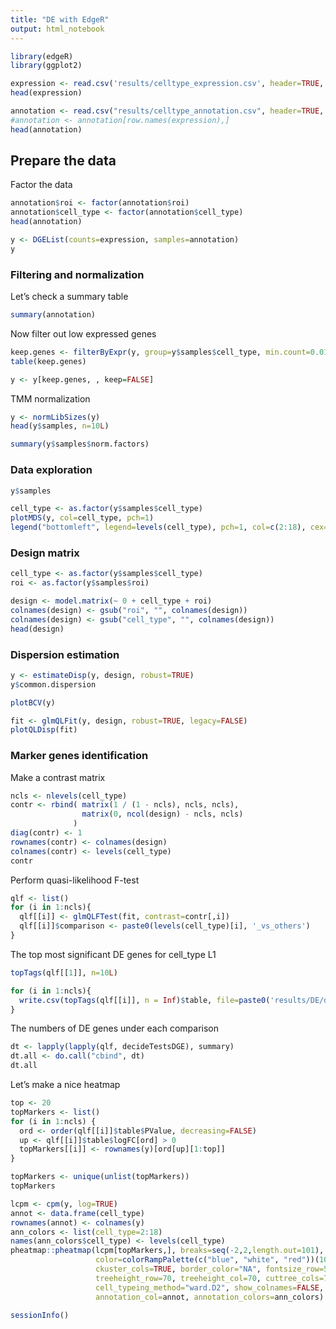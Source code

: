 ```yaml
---
title: "DE with EdgeR"
output: html_notebook
---
```


```r
library(edgeR)
library(ggplot2)
```

```r
expression <- read.csv('results/celltype_expression.csv', header=TRUE, row.names=1)
head(expression)
```

```r
annotation <- read.csv("results/celltype_annotation.csv", header=TRUE, row.names=1)
#annotation <- annotation[row.names(expression),]
head(annotation)
```

## Prepare the data

Factor the data

```r
annotation$roi <- factor(annotation$roi)
annotation$cell_type <- factor(annotation$cell_type)
head(annotation)
```

```r
y <- DGEList(counts=expression, samples=annotation)
y
```

### Filtering and normalization

Let's check a summary table

```r
summary(annotation)
```

Now filter out low expressed genes

```r
keep.genes <- filterByExpr(y, group=y$samples$cell_type, min.count=0.01, min.total.count=1)
table(keep.genes)
```

```r
y <- y[keep.genes, , keep=FALSE]
```

TMM normalization

```r
y <- normLibSizes(y)
head(y$samples, n=10L)
```

```r
summary(y$samples$norm.factors)
```

### Data exploration

```r
y$samples
```

```r
cell_type <- as.factor(y$samples$cell_type)
plotMDS(y, col=cell_type, pch=1)
legend("bottomleft", legend=levels(cell_type), pch=1, col=c(2:18), cex=0.8, ncol=2)
```

### Design matrix

```r
cell_type <- as.factor(y$samples$cell_type)
roi <- as.factor(y$samples$roi)

design <- model.matrix(~ 0 + cell_type + roi)
colnames(design) <- gsub("roi", "", colnames(design))
colnames(design) <- gsub("cell_type", "", colnames(design))
head(design)
```

### Dispersion estimation

```r
y <- estimateDisp(y, design, robust=TRUE)
y$common.dispersion
```

```r
plotBCV(y)
```

```r
fit <- glmQLFit(y, design, robust=TRUE, legacy=FALSE)
plotQLDisp(fit)
```

### Marker genes identification

Make a contrast matrix

```r
ncls <- nlevels(cell_type)
contr <- rbind( matrix(1 / (1 - ncls), ncls, ncls),
                matrix(0, ncol(design) - ncls, ncls)
              )
diag(contr) <- 1
rownames(contr) <- colnames(design)
colnames(contr) <- levels(cell_type)
contr
```

Perform quasi-likelihood F-test

```r
qlf <- list()
for (i in 1:ncls){
  qlf[[i]] <- glmQLFTest(fit, contrast=contr[,i])
  qlf[[i]]$comparison <- paste0(levels(cell_type)[i], '_vs_others')
}
```

The top most significant DE genes for cell_type L1

```r
topTags(qlf[[1]], n=10L)
```

```r
for (i in 1:ncls){
  write.csv(topTags(qlf[[i]], n = Inf)$table, file=paste0('results/DE/degenes_', gsub('/', '.', levels(cell_type)[i]), '.csv'))
}
```

The numbers of DE genes under each comparison

```r
dt <- lapply(lapply(qlf, decideTestsDGE), summary)
dt.all <- do.call("cbind", dt)
dt.all
```

Let's make a nice heatmap

```r
top <- 20
topMarkers <- list()
for (i in 1:ncls) {
  ord <- order(qlf[[i]]$table$PValue, decreasing=FALSE)
  up <- qlf[[i]]$table$logFC[ord] > 0
  topMarkers[[i]] <- rownames(y)[ord[up][1:top]]
}

topMarkers <- unique(unlist(topMarkers))
topMarkers
```

```r
lcpm <- cpm(y, log=TRUE)
annot <- data.frame(cell_type)
rownames(annot) <- colnames(y)
ann_colors <- list(cell_type=2:18)
names(ann_colors$cell_type) <- levels(cell_type)
pheatmap::pheatmap(lcpm[topMarkers,], breaks=seq(-2,2,length.out=101),
                   color=colorRampPalette(c("blue", "white", "red"))(100), scale="row",
                   ckuster_cols=TRUE, border_color="NA", fontsize_row=5,
                   treeheight_row=70, treeheight_col=70, cuttree_cols=7,
                   cell_typeing_method="ward.D2", show_colnames=FALSE,
                   annotation_col=annot, annotation_colors=ann_colors)
```

```r
sessionInfo()
```
